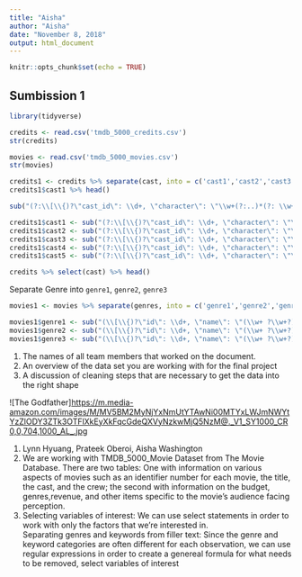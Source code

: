 ```yaml
---
title: "Aisha"
author: "Aisha"
date: "November 8, 2018"
output: html_document
---
```


```r
knitr::opts_chunk$set(echo = TRUE)
```

## Sumbission 1

```r
library(tidyverse)

credits <- read.csv('tmdb_5000_credits.csv')
str(credits)

movies <- read.csv('tmdb_5000_movies.csv')
str(movies)
```

```r
credits1 <- credits %>% separate(cast, into = c('cast1','cast2','cast3','cast4','cast5'), sep = '\\}, \\{')
credits1$cast1 %>% head()

sub("(?:\\[\\{)?\"cast_id\": \\d+, \"character\": \"\\w+(?:..)*(?: \\w+)*\", \"credit_id\": \"\\w+\", \"gender\": \\d, \"id\": \\d+, \"name\": \"(\\w+ ?\\w+?)\", \"order\": \\d", "\\1", credits1$cast2) %>% head()

credits1$cast1 <- sub("(?:\\[\\{)?\"cast_id\": \\d+, \"character\": \"\\w+(?:..)*(?: \\w+)*\", \"credit_id\": \"\\w+\", \"gender\": \\d, \"id\": \\d+, \"name\": \"(\\w+ ?\\w+?)\", \"order\": \\d", "\\1", credits1$cast1)
credits1$cast2 <- sub("(?:\\[\\{)?\"cast_id\": \\d+, \"character\": \"\\w+(?:..)*(?: \\w+)*\", \"credit_id\": \"\\w+\", \"gender\": \\d, \"id\": \\d+, \"name\": \"(\\w+ ?\\w+?)\", \"order\": \\d", "\\1", credits1$cast2)
credits1$cast3 <- sub("(?:\\[\\{)?\"cast_id\": \\d+, \"character\": \"\\w+(?:..)*(?: \\w+)*\", \"credit_id\": \"\\w+\", \"gender\": \\d, \"id\": \\d+, \"name\": \"(\\w+ ?\\w+?)\", \"order\": \\d", "\\1", credits1$cast3)
credits1$cast4 <- sub("(?:\\[\\{)?\"cast_id\": \\d+, \"character\": \"\\w+(?:..)*(?: \\w+)*\", \"credit_id\": \"\\w+\", \"gender\": \\d, \"id\": \\d+, \"name\": \"(\\w+ ?\\w+?)\", \"order\": \\d", "\\1", credits1$cast4)
credits1$cast5 <- sub("(?:\\[\\{)?\"cast_id\": \\d+, \"character\": \"\\w+(?:..)*(?: \\w+)*\", \"credit_id\": \"\\w+\", \"gender\": \\d, \"id\": \\d+, \"name\": \"(\\w+ ?\\w+?)\", \"order\": \\d", "\\1", credits1$cast5)

credits %>% select(cast) %>% head()
```

Separate Genre into `genre1`, `genre2`, `genre3`

```r
movies1 <- movies %>% separate(genres, into = c('genre1','genre2','genre3'), sep = '\\}, \\{')

movies1$genre1 <- sub("(\\[\\{)?\"id\": \\d+, \"name\": \"(\\w+ ?\\w+?)\"(\\}\\])?", '\\2', movies1$genre1)
movies1$genre2 <- sub("(\\[\\{)?\"id\": \\d+, \"name\": \"(\\w+ ?\\w+?)\"(\\}\\])?", '\\2', movies1$genre2)
movies1$genre3 <- sub("(\\[\\{)?\"id\": \\d+, \"name\": \"(\\w+ ?\\w+?)\"(\\}\\])?", '\\2', movies1$genre3)
```



1. The names of all team members that worked on the document.
2. An overview of the data set you are working with for the final project
3. A discussion of cleaning steps that are necessary to get the data into the right shape

![The Godfather]<https://m.media-amazon.com/images/M/MV5BM2MyNjYxNmUtYTAwNi00MTYxLWJmNWYtYzZlODY3ZTk3OTFlXkEyXkFqcGdeQXVyNzkwMjQ5NzM@._V1_SY1000_CR0,0,704,1000_AL_.jpg>

1. Lynn Hyuang, Prateek Oberoi, Aisha Washington
2. We are working with TMDB_5000_Movie Dataset from The Movie Database.  There are two tables: One with information on various aspects of movies such as an identifier number for each movie, the title, the cast, and the crew; the second with information on the budget, genres,revenue, and other items specific to the movie's audience facing perception.
3. Selecting variables of interest: We can use select statements in order to work with only the factors that we're interested in.    
   Separating genres and keywords from filler text: Since the genre and keyword categories are often different for each observation, we can use regular expressions in order to create a genereal formula for what needs to be removed, select variables of interest
   

